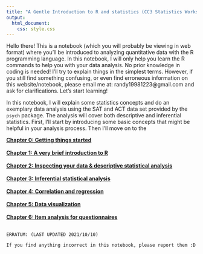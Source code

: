 ```yaml
---
title: "A Gentle Introduction to R and statistics (CC3 Statistics Workshop)"
output:
  html_document:
    css: style.css
---
```


Hello there! This is a notebook (which you will probably be viewing in web format) where you'll be introduced to analyzing quantitative data with the R programming language. In this notebook, I will only help you learn the R commands to help you with your data analysis. No prior knowledge in coding is needed! I'll try to explain things in the simplest terms. However, if you still find something confusing, or even find erroneous information on this website/notebook, please email me at: randy19981223@gmail.com and ask for clarifications. Let's start learning!

In this notebook, I will explain some statistics concepts and do an exemplary data analysis using the SAT and ACT data set provided by the `psych` package. The analysis will cover both descriptive and inferential statistics. First, I'll start by introducing some basic concepts that might be helpful in your analysis process. Then I'll move on to the

<strong>
[Chapter 0: Getting things started](https://ludougan123234.github.io/Chapter_0.html) <br><br>
[Chapter 1: A very brief introduction to R](https://ludougan123234.github.io/Chapter_1.html) <br><br>
[Chapter 2: Inspecting your data & descriptive statistical analysis](https://ludougan123234.github.io/Chapter_2.html) <br><br>
[Chapter 3: Inferential statistical analysis](https://ludougan123234.github.io/Chapter_3.html) <br><br>
[Chapter 4: Correlation and regression](https://ludougan123234.github.io/Chapter_2.html) <br><br>
[Chapter 5: Data visualization]() <br><br>
[Chapter 6: Item analysis for questionnaires]() <br><br>
</strong> 

``` text
ERRATUM: (LAST UPDATED 2021/10/10)

If you find anything incorrect in this notebook, please report them :D
```



